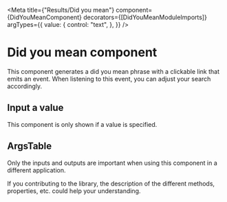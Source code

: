 
<Meta
  title={"Results/Did you mean"}
  component={DidYouMeanComponent}
  decorators={[DidYouMeanModuleImports]}
  argTypes={{
    value: {
      control: "text",
    },
  }}
/>

# Did you mean component

This component generates a did you mean phrase with a clickable link that emits an event. When listening to this event, you can adjust your search accordingly.

## Input a value

This component is only shown if a value is specified.

<Story story={stories.AddValue} height="80px" />

## ArgsTable

Only the inputs and outputs are important when using this component in a different application.

If you contributing to the library, the description of the different methods, properties, etc. could help your understanding.

<ArgsTable of={DidYouMeanComponent} />
